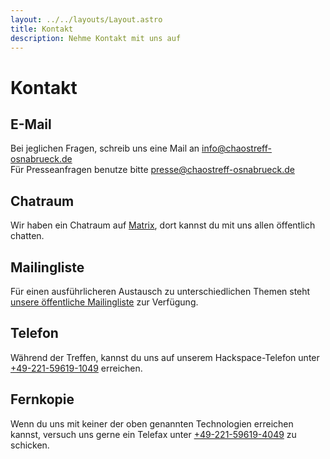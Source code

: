 ```yaml
---
layout: ../../layouts/Layout.astro
title: Kontakt
description: Nehme Kontakt mit uns auf
---
```


# Kontakt

## E-Mail

Bei jeglichen Fragen, schreib uns eine Mail an [info@chaostreff-osnabrueck.de](mailto:info@chaostreff-osnabrueck.de)<br/>
Für Presseanfragen benutze bitte [presse@chaostreff-osnabrueck.de](mailto:presse@chaostreff-osnabrueck.de)

## Chatraum

Wir haben ein Chatraum auf [Matrix](https://matrix.to/#/#public_ctreffos:chaostreff-osnabrueck.de), dort kannst du mit uns allen öffentlich chatten.

## Mailingliste

Für einen ausführlicheren Austausch zu unterschiedlichen Themen steht [unsere öffentliche Mailingliste](https://listserv.chaostreff-osnabrueck.de/sympa/arc/ctreffos-public/2023-02/msg00000.html)
zur Verfügung.

## Telefon

Während der Treffen, kannst du uns auf unserem Hackspace-Telefon unter [+49-221-59619-1049](tel:+49-221-59619-1049) erreichen.

## Fernkopie

Wenn du uns mit keiner der oben genannten Technologien erreichen kannst, versuch uns gerne ein Telefax unter [+49-221-59619-4049](fax:+49-221-59619-4049) zu schicken.
